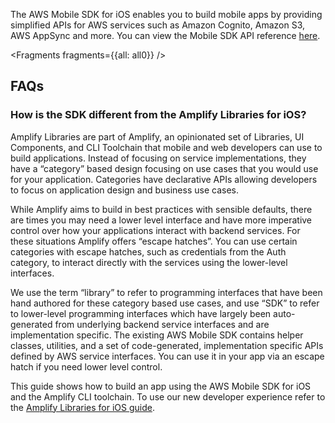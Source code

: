 The AWS Mobile SDK for iOS enables you to build mobile apps by providing simplified APIs for AWS services such as Amazon Cognito, Amazon S3, AWS AppSync and more. You can view the Mobile SDK API reference [here](https://aws-amplify.github.io/aws-sdk-ios/docs/reference).


<Fragments fragments={{all: all0}} />

## FAQs

### How is the SDK different from the Amplify Libraries for iOS?

Amplify Libraries are part of Amplify, an opinionated set of Libraries, UI Components, and CLI Toolchain that mobile and web developers can use to build applications. Instead of focusing on service implementations, they have a “category” based design focusing on use cases that you would use for your application. Categories have declarative APIs allowing developers to focus on application design and business use cases.

While Amplify aims to build in best practices with sensible defaults, there are times you may need a lower level interface and have more imperative control over how your applications interact with backend services. For these situations Amplify offers “escape hatches”. You can use certain categories with escape hatches, such as credentials from the Auth category, to interact directly with the services using the lower-level interfaces.

We use the term “library” to refer to programming interfaces that have been hand authored for these category based use cases, and use “SDK” to refer to lower-level programming interfaces which have largely been auto-generated from underlying backend service interfaces and are implementation specific. The existing AWS Mobile SDK contains helper classes, utilities, and a set of code-generated, implementation specific APIs defined by AWS service interfaces. You can use it in your app via an escape hatch if you need lower level control.

This guide shows how to build an app using the AWS Mobile SDK for iOS and the Amplify CLI toolchain. To use our new developer experience refer to the [Amplify Libraries for iOS guide](/gen1/[platform]/tools/libraries/).
